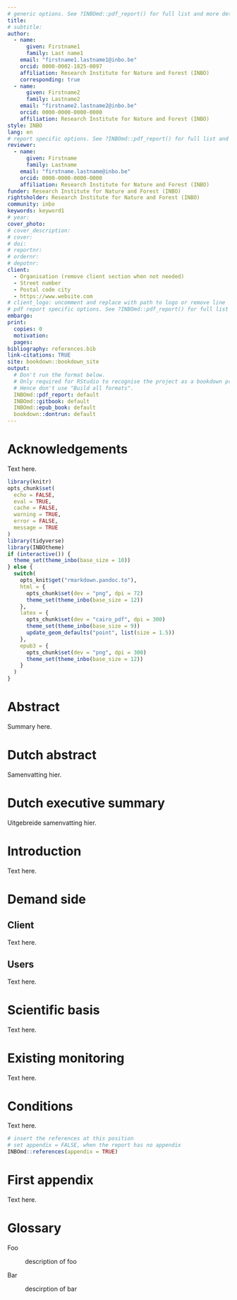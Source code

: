 ```yaml
---
# generic options. See ?INBOmd::pdf_report() for full list and more details.
title:
# subtitle:
author: 
  - name:
      given: Firstname1
      family: Last name1
    email: "firstname1.lastname1@inbo.be"
    orcid: 0000-0002-1825-0097
    affiliation: Research Institute for Nature and Forest (INBO)
    corresponding: true
  - name:
      given: Firstname2
      family: Lastname2
    email: "firstname2.lastname2@inbo.be"
    orcid: 0000-0000-0000-0000
    affiliation: Research Institute for Nature and Forest (INBO)
style: INBO
lang: en
# report specific options. See ?INBOmd::pdf_report() for full list and more details.
reviewer:
  - name:
      given: Firstname
      family: Lastname
    email: "firstname.lastname@inbo.be"
    orcid: 0000-0000-0000-0000
    affiliation: Research Institute for Nature and Forest (INBO)
funder: Research Institute for Nature and Forest (INBO)
rightsholder: Research Institute for Nature and Forest (INBO)
community: inbo
keywords: keyword1
# year:
cover_photo:
# cover_description:
# cover:
# doi:
# reportnr:
# ordernr:
# depotnr: 
client:
  - Organisation (remove client section when not needed)
  - Street number
  - Postal code city
  - https://www.website.com
# client_logo: uncomment and replace with path to logo or remove line
# pdf report specific options. See ?INBOmd::pdf_report() for full list and more details.
embargo:
print:
  copies: 0
  motivation:
  pages:
bibliography: references.bib
link-citations: TRUE
site: bookdown::bookdown_site
output:
  # Don't run the format below.
  # Only required for RStudio to recognise the project as a bookdown project.
  # Hence don't use "Build all formats".
  INBOmd::pdf_report: default
  INBOmd::gitbook: default
  INBOmd::epub_book: default
  bookdown::dontrun: default
---
```


# Acknowledgements {-}

Text here.


```r
library(knitr)
opts_chunk$set(
  echo = FALSE,
  eval = TRUE,
  cache = FALSE,
  warning = TRUE,
  error = FALSE,
  message = TRUE
)
library(tidyverse)
library(INBOtheme)
if (interactive()) {
  theme_set(theme_inbo(base_size = 10))
} else {
  switch(
    opts_knit$get("rmarkdown.pandoc.to"),
    html = {
      opts_chunk$set(dev = "png", dpi = 72)
      theme_set(theme_inbo(base_size = 12))
    },
    latex = {
      opts_chunk$set(dev = "cairo_pdf", dpi = 300)
      theme_set(theme_inbo(base_size = 9))
      update_geom_defaults("point", list(size = 1.5))
    },
    epub3 = {
      opts_chunk$set(dev = "png", dpi = 300)
      theme_set(theme_inbo(base_size = 12))
    }
  )
}
```

<!--chapter:end:index.Rmd-->

# Abstract {-}

\benglish

Summary here.

\eenglish

\newpage

<!--chapter:end:00_1_abstract.Rmd-->

# Dutch abstract {-}

Samenvatting hier.

\newpage

<!--chapter:end:00_2_abstract_dutch.Rmd-->

# Dutch executive summary {-}

Uitgebreide samenvatting hier.

\newpage

<!--chapter:end:00_3_executive_summary_dutch.Rmd-->

<!-- hier komt de inhoudstafel bij pdf -->
\mainmatter

# Introduction

\benglish

Text here.

\eenglish

\newpage

<!--chapter:end:01_introduction.Rmd-->

# Demand side

## Client

\benglish

Text here.

\eenglish

\newpage

<!--chapter:end:02_1_1_demand_side_client.Rmd-->

<!--# Demand side -->
## Users

\benglish

Text here.

\eenglish

\newpage

<!--chapter:end:02_1_2_demand_side_users.Rmd-->

# Scientific basis

\benglish

Text here.

\eenglish

\newpage

<!--chapter:end:02_2_scientific_basis.Rmd-->

# Existing monitoring

\benglish

Text here.

\eenglish

\newpage

<!--chapter:end:02_3_existing_monitoring.Rmd-->

# Conditions

\benglish

Text here.

\eenglish

\newpage

<!--chapter:end:02_4_conditions.Rmd-->

```r
# insert the references at this position
# set appendix = FALSE, when the report has no appendix
INBOmd::references(appendix = TRUE)
```

<!--chapter:end:zz_01_references.Rmd-->

# First appendix

\benglish

Text here.

\eenglish

\newpage

<!--chapter:end:zz_02_appendix.Rmd-->

# Glossary

\benglish

Foo

:   description of foo

Bar

:   descirption of bar

\eenglish

\newpage

<!--chapter:end:zz_03_glossary.Rmd-->

